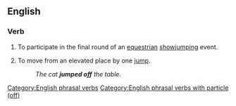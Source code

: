 ==English==

===Verb===
{{infl|en|verb|head=[[jump]] [[off]]}}

# {{context|sports|horses}} To participate in the final round of an [[equestrian]] [[showjumping]] event.
# To move from an elevated place by one [[jump]].
#:''The cat '''jumped off''' the table.''

[[Category:English phrasal verbs]]
[[Category:English phrasal verbs with particle (off)]]